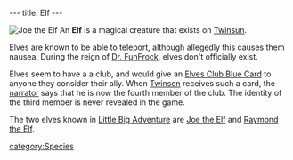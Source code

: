 ---
title: Elf
---

[[Image:Joe the Elf.jpg|right|thumb|[[Joe the Elf]]]]
An '''Elf''' is a magical creature that exists on [[Twinsun]].

Elves are known to be able to teleport, although allegedly this causes them nausea. During the reign of [[Dr. FunFrock]], elves don't officially exist.

Elves seem to have a a club, and would give an [[Elves Club Blue Card]] to anyone they consider their ally. When [[Twinsen]] receives such a card, the [[narrator]] says that he is now the fourth member of the club. The identity of the third member is never revealed in the game.

The two elves known in [[Little Big Adventure]] are [[Joe the Elf]] and [[Raymond the Elf]]. 

[[category:Species]]